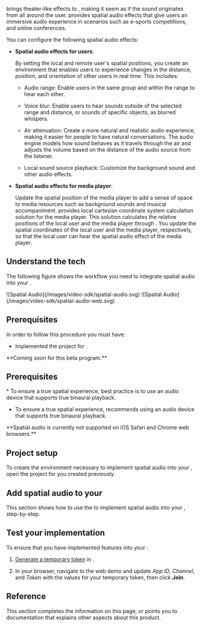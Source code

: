 
<Vg k="SPATIAL" />  brings theater-like effects to <Vpd k="NAME" />, making it seem as if the sound originates from all around the user. <Vpd k="SDK" /> provides spatial audio effects that give users an immersive audio experience in scenarios such as e-sports competitions, and online conferences.

You can configure the following spatial audio effects:

* **Spatial audio effects for users**:

    By setting the local and remote user's spatial positions, you create an environment that enables users to experience changes in the distance, position, and orientation of other users in real time. This includes:

    - Audio range: Enable users in the same group and within the range to hear each other.

    - Voice blur: Enable users to hear sounds outside of the selected range and distance, or sounds of specific objects, as blurred whispers.

    - Air attenuation: Create a more natural and realistic audio experience, making it easier for people to have natural conversations. The audio engine models how sound behaves as it travels through the air and adjusts the volume based on the distance of the audio source from the listener.

    - Local sound source playback: Customize the background sound and other audio effects.

* **Spatial audio effects for media player**:

   Update the spatial position of the media player to add a sense of space to media resources such as background sounds and musical accompaniment. <Vg k="COMPANY" /> provides local cartesian coordinate system calculation solution for the media player. This solution calculates the relative positions of the local user and the media player through <Vpd k="SDK" />. You update the spatial coordinates of the local user and the media player, respectively, so that the local user can hear the spatial audio effect of the media player.

## Understand the tech

The following figure shows the workflow you need to integrate spatial audio into your <Vpl k="CLIENT" />.

<PlatformWrapper notAllowed="web">
![Spatial Audio](/images/video-sdk/spatial-audio.svg)
</PlatformWrapper>

<PlatformWrapper platform="web">
![Spatial Audio](/images/video-sdk/spatial-audio-web.svg)
</PlatformWrapper>

## Prerequisites

In order to follow this procedure you must have:

* Implemented the [<Vg k="GET_STARTED"/>](../get-started/get-started-sdk) project for <Vpd k="NAME"/>.
<PlatformWrapper platform="react-js">
**Coming soon for this beta program.**
</PlatformWrapper>
<PlatformWrapper notAllowed="react-js">

## Prerequisites

<Prerequisites />
* To ensure a true spatial experience, best practice is to use an audio device that supports true binaural playback.

* To ensure a true spatial experience, <Vg k="COMPANY" /> recommends using an audio device that supports true binaural playback.

<PlatformWrapper platform="web">
**Spatial audio is currently not supported on iOS Safari and Chrome web browsers.**
</PlatformWrapper>

## Project setup

To create the environment necessary to implement spatial audio into your <Vpl k="CLIENT" />, open the [<Vg k="GET_STARTED"/>](../get-started/get-started-sdk) project for <Vpd k="NAME"/> you created previously.

<ProjectSetup />

## Add spatial audio to your <Vpl k="CLIENT" />

This section shows how to use the <Vg k="VSDK" /> to implement spatial audio into your <Vpl k="CLIENT" />, step-by-step.

<ProjectImplement />

## Test your implementation

To ensure that you have implemented <Vg k="SPATIAL" /> features into your <Vpl k="CLIENT" />:

1. [Generate a temporary token](../reference/manage-agora-account#generate-a-temporary-token) in <Vg k="CONSOLE" /> .

2. In your browser, navigate to the <Link target="_blank" to="{{Global.DEMO_BASIC_VIDEO_CALL_URL}}"><Vg k="COMPANY" /> web demo</Link> and update _App ID_, _Channel_, and _Token_ with the values for your temporary token, then click **Join**.

<ProjectTest />

## Reference

This section completes the information on this page, or points you to documentation that explains other aspects about this product.

<Reference />
</PlatformWrapper>
